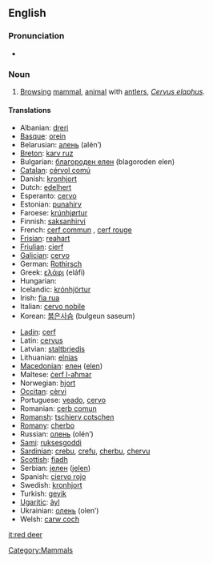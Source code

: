 ==English==

===Pronunciation===
* {{IPA|/'ɽɛd diɽ/}}

===Noun===
{{en-noun|sg=[[red]] [[deer]]|red deer}}

# [[browsing|Browsing]] [[mammal]], [[animal]] with [[antler]]s, ''[[Cervus elaphus]]''.

====Translations====
{{trans-top|Cervus elaphus}}
* Albanian: [[dreri]]
* [[Basque]]: [[orein]]
* Belarusian: [[алень]] (alén’) {{m}}
* [[Breton]]: [[karv ruz]]
* Bulgarian: [[благороден елен]] (blagoroden elen)
* [[Catalan]]: [[cérvol comú]]
* Danish: [[kronhjort]]
* Dutch: [[edelhert]] {{n}}
* Esperanto: [[cervo]]
* Estonian: [[punahirv]]
* Faroese: [[krúnhjørtur]]
* Finnish: [[saksanhirvi]]
* French: [[cerf commun]] {{m}}, [[cerf rouge]] {{m}}
* [[Frisian]]: [[reahart]]
* [[Friulian]]: [[cierf]]
* [[Galician]]: [[cervo]] {{m}}
* German: [[Rothirsch]] {{m}}
* Greek: [[ελάφι]] (eláfi) {{n}}
* Hungarian: {{t|hu|szarvas}}
* Icelandic: [[krónhjörtur]]
* Irish: [[fia rua]]
* Italian: [[cervo nobile]] {{m}}
* Korean: [[붉은사슴]] (bulgeun saseum)
{{trans-mid}}
* [[Ladin]]: [[cerf]]
* Latin: [[cervus]] {{f}}
* Latvian: [[staltbriedis]]
* Lithuanian: [[elnias]]
* [[Macedonian]]: [[елен]] ([[elen]])
* Maltese: [[ċerf l-aħmar]]
* Norwegian: [[hjort]]
* [[Occitan]]: [[cèrvi]]
* Portuguese: [[veado]], [[cervo]]
* Romanian: [[cerb comun]]
* [[Romansh]]: [[tschierv cotschen]]
* [[Romany]]: [[cherbo]] {{m}}
* Russian: [[олень]] (olén’) {{m}}
* [[Sami]]: [[ruksesgoddi]]
* [[Sardinian]]: [[crebu]], [[crefu]], [[cherbu]], [[chervu]]
* [[Scottish]]: [[fiadh]]
* Serbian: [[jелен]] ([[jelen]])
* Spanish: [[ciervo rojo]] {{m}}
* Swedish: [[kronhjort]]
* Turkish: [[geyik]]
* [[Ugaritic]]: [[ảyl]]
* Ukrainian: [[олень]] (olen’) {{m}}
* Welsh: [[carw coch]]
{{trans-bottom}}

[[Category:Mammals]]

[[it:red deer]]